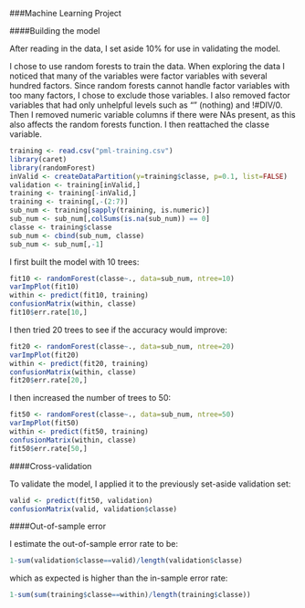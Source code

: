 ###Machine Learning Project

####Building the model

After reading in the data, I set aside 10% for use in validating the model.

I chose to use random forests to train the data. When exploring the data I noticed that many of the variables were factor variables with several hundred factors. Since random forests cannot handle factor variables with too many factors, I chose to exclude those variables. I also removed factor variables that had only unhelpful levels such as "" (nothing) and !#DIV/0. Then I removed numeric variable columns if there were NAs present, as this also affects the random forests function. I then reattached the classe variable.

```r
training <- read.csv("pml-training.csv")
library(caret)
library(randomForest)
inValid <- createDataPartition(y=training$classe, p=0.1, list=FALSE)
validation <- training[inValid,]
training <- training[-inValid,]
training <- training[,-(2:7)]
sub_num <- training[sapply(training, is.numeric)]
sub_num <- sub_num[,colSums(is.na(sub_num)) == 0] 
classe <- training$classe
sub_num <- cbind(sub_num, classe)
sub_num <- sub_num[,-1]
```

I first built the model with 10 trees:

```r
fit10 <- randomForest(classe~., data=sub_num, ntree=10)
varImpPlot(fit10)
within <- predict(fit10, training)
confusionMatrix(within, classe)
fit10$err.rate[10,]
```

I then tried 20 trees to see if the accuracy would improve:

```r
fit20 <- randomForest(classe~., data=sub_num, ntree=20)
varImpPlot(fit20)
within <- predict(fit20, training)
confusionMatrix(within, classe)
fit20$err.rate[20,]
```

I then increased the number of trees to 50:

```r
fit50 <- randomForest(classe~., data=sub_num, ntree=50)
varImpPlot(fit50)
within <- predict(fit50, training)
confusionMatrix(within, classe)
fit50$err.rate[50,]
```

####Cross-validation

To validate the model, I applied it to the previously set-aside validation set:

```r
valid <- predict(fit50, validation)
confusionMatrix(valid, validation$classe)
```

####Out-of-sample error

I estimate the out-of-sample error rate to be:

```r
1-sum(validation$classe==valid)/length(validation$classe)
```

which as expected is higher than the in-sample error rate:

```r
1-sum(sum(training$classe==within)/length(training$classe))
```